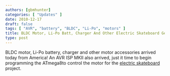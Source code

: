 ```yaml
---
authors: [gbmhunter]
categories: [ "Updates" ]
date: 2010-12-17
draft: false
tags: [ "AVR", "battery", "BLDC", "Li-Po", "motors" ]
title: BLDC Motor, Li-Po Batt, Charger And Other Electric Skateboard Gear Arrived
type: post
---
```



BLDC motor, Li-Po battery, charger and other motor accessories arrived today from America! An AVR ISP MKII also arrived, just it time to begin programming the ATmega8to control the motor for the [electric skateboard](/electronics/projects/electric-skateboard) project.
